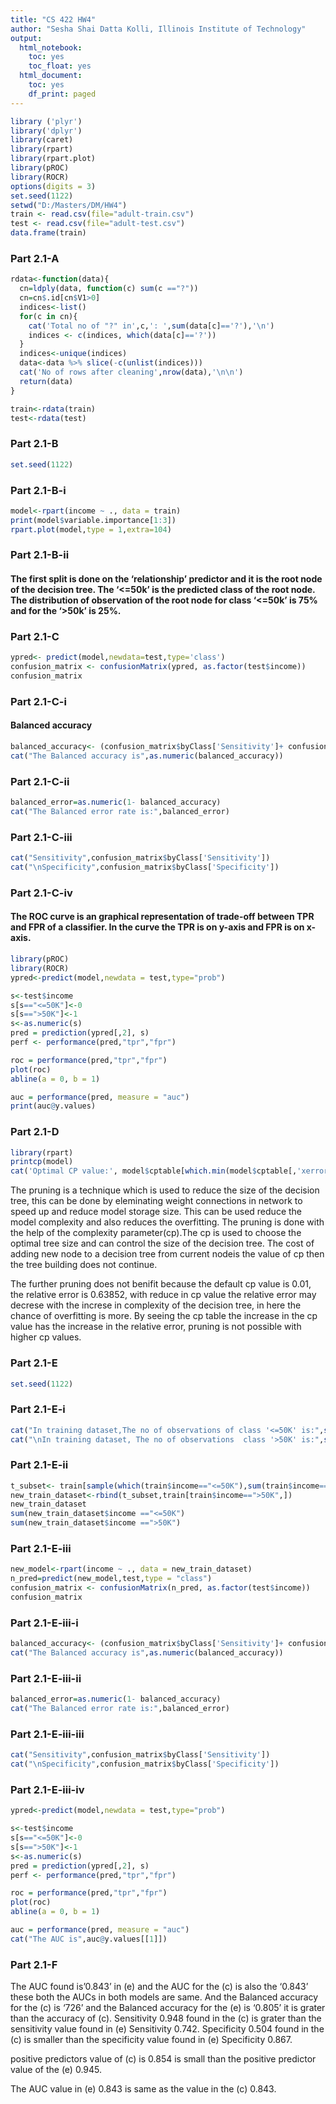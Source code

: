 ---
title: "CS 422 HW4"
author: "Sesha Shai Datta Kolli, Illinois Institute of Technology"
output:
  html_notebook:
    toc: yes
    toc_float: yes
  html_document:
    toc: yes
    df_print: paged
---

<!-- More information in R Markdown can be found at:
1. https://www.ssc.wisc.edu/sscc/pubs/RFR/RFR_RMarkdown.html  This is 
   the place to start since it is a short tutorial.
2. https://rmarkdown.rstudio.com/index.html This contains a longer 
   tutorial.  Take a look at the cheatsheet in 
   https://rmarkdown.rstudio.com/lesson-15.html, it is a concise 
   reference of R Markdown on two pages.
<-->

```{r}
library ('plyr')
library('dplyr')
library(caret)
library(rpart)
library(rpart.plot)
library(pROC)
library(ROCR)
options(digits = 3)
set.seed(1122)
setwd("D:/Masters/DM/HW4")
train <- read.csv(file="adult-train.csv")
test <- read.csv(file="adult-test.csv")
data.frame(train)
```
### Part 2.1-A
```{r}
rdata<-function(data){
  cn=ldply(data, function(c) sum(c =="?"))
  cn=cn$.id[cn$V1>0]
  indices<-list()
  for(c in cn){
    cat('Total no of "?" in',c,': ',sum(data[c]=='?'),'\n')
    indices <- c(indices, which(data[c]=='?'))
  }
  indices<-unique(indices)
  data<-data %>% slice(-c(unlist(indices)))
  cat('No of rows after cleaning',nrow(data),'\n\n')
  return(data)
}

train<-rdata(train)
test<-rdata(test)
```
### Part 2.1-B
```{r}
set.seed(1122)
```
### Part 2.1-B-i
```{r}
model<-rpart(income ~ ., data = train)
print(model$variable.importance[1:3])
rpart.plot(model,type = 1,extra=104)
```
### Part 2.1-B-ii
#### The first split is done on the 'relationship' predictor and it is the root node of the decision tree. The '<=50k' is the predicted class of the root node. The distribution of observation of the root node for class '<=50k' is 75% and for the '>50k' is 25%.

### Part 2.1-C
``` {r}
ypred<- predict(model,newdata=test,type='class')
confusion_matrix <- confusionMatrix(ypred, as.factor(test$income))
confusion_matrix

```
### Part 2.1-C-i
#### Balanced accuracy
```{r}
balanced_accuracy<- (confusion_matrix$byClass['Sensitivity']+ confusion_matrix$byClass['Specificity'])/2
cat("The Balanced accuracy is",as.numeric(balanced_accuracy))
```
### Part 2.1-C-ii
```{r}
balanced_error=as.numeric(1- balanced_accuracy)
cat("The Balanced error rate is:",balanced_error)
```
### Part 2.1-C-iii
```{r}
cat("Sensitivity",confusion_matrix$byClass['Sensitivity'])
cat("\nSpecificity",confusion_matrix$byClass['Specificity'])
```
### Part 2.1-C-iv
#### The ROC curve is an graphical representation of trade-off between TPR and FPR of a classifier. In the curve the TPR is on y-axis and FPR is on x-axis. 
```{r}

library(pROC)
library(ROCR)
ypred<-predict(model,newdata = test,type="prob")

s<-test$income
s[s=="<=50K"]<-0
s[s==">50K"]<-1
s<-as.numeric(s)
pred = prediction(ypred[,2], s)
perf <- performance(pred,"tpr","fpr")

roc = performance(pred,"tpr","fpr")
plot(roc)
abline(a = 0, b = 1)

auc = performance(pred, measure = "auc")
print(auc@y.values)
```
### Part 2.1-D
```{r}
library(rpart)
printcp(model) 
cat('Optimal CP value:', model$cptable[which.min(model$cptable[,'xerror']),'CP'])

```
 The pruning is a technique which is used to reduce the size of the decision tree, this can be done by eleminating weight connections in network to speed up and reduce model storage size. This can be used reduce the model complexity and also reduces the overfitting. The pruning is done with the help of the complexity parameter(cp).The cp is used to choose the optimal tree size and can control the size of the decision tree. The cost of adding new node to a decision tree from current nodeis the value of cp then the tree building does not continue.

The further pruning does not benifit because the default cp value is 0.01, the relative error is 0.63852,  with reduce in cp value the relative error may decrese with the increse in complexity of the decision tree, in here the chance of overfitting is more. By seeing the cp table the increase in the cp value has the increase in the relative error, pruning is not possible with higher cp values.

### Part 2.1-E
```{r}
set.seed(1122)
```
### Part 2.1-E-i
```{r}
cat("In training dataset,The no of observations of class '<=50K' is:",sum(train$income =="<=50K"))
cat("\nIn training dataset, The no of observations  class '>50K' is:",sum(train$income ==">50K"))
```
### Part 2.1-E-ii
```{r}
t_subset<- train[sample(which(train$income=="<=50K"),sum(train$income==">50K")),]
new_train_dataset<-rbind(t_subset,train[train$income==">50K",])
new_train_dataset
sum(new_train_dataset$income =="<=50K")
sum(new_train_dataset$income ==">50K")
```
### Part 2.1-E-iii
```{r}
new_model<-rpart(income ~ ., data = new_train_dataset)
n_pred=predict(new_model,test,type = "class")
confusion_matrix <- confusionMatrix(n_pred, as.factor(test$income))
confusion_matrix
```
### Part 2.1-E-iii-i
```{r}
balanced_accuracy<- (confusion_matrix$byClass['Sensitivity']+ confusion_matrix$byClass['Specificity'])/2
cat("The Balanced accuracy is",as.numeric(balanced_accuracy))
```
### Part 2.1-E-iii-ii
```{r}
balanced_error=as.numeric(1- balanced_accuracy)
cat("The Balanced error rate is:",balanced_error)
```
### Part 2.1-E-iii-iii
```{r}
cat("Sensitivity",confusion_matrix$byClass['Sensitivity'])
cat("\nSpecificity",confusion_matrix$byClass['Specificity'])
```
### Part 2.1-E-iii-iv
```{r}

ypred<-predict(model,newdata = test,type="prob")

s<-test$income
s[s=="<=50K"]<-0
s[s==">50K"]<-1
s<-as.numeric(s)
pred = prediction(ypred[,2], s)
perf <- performance(pred,"tpr","fpr")

roc = performance(pred,"tpr","fpr")
plot(roc)
abline(a = 0, b = 1)

auc = performance(pred, measure = "auc")
cat("The AUC is",auc@y.values[[1]])
```
### Part 2.1-F
The AUC found is'0.843' in (e) and the AUC for the (c) is also the '0.843' these both the AUCs in both models are same.
And the Balanced accuracy for the (c) is '726' and the Balanced accuracy for the (e) is '0.805' it is grater than the accuracy of (c).
Sensitivity 0.948 found in the (c) is grater than the sensitivity value found  in (e) Sensitivity 0.742.
Specificity 0.504 found in the (c) is smaller than the specificity value found in (e) Specificity 0.867.

positive predictors value of (c) is 0.854   is small than the positive predictor value of the (e) 0.945.

The AUC value in (e) 0.843 is same as the value in the (c) 0.843.